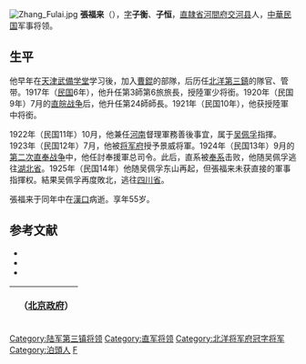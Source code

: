 [[File:Zhang_Fulai.jpg|thumb]]
'''張福来'''（{{bd|1871年||1925年|}}），[[表字|字]]'''子衡'''、'''子恒'''，[[直隷省|直隷省]][[河間府|河間府]][[交河县_(金朝)|交河县]]人，[[中華民国|中華民国]]军事将领。

==生平==
他早年在[[天津武備学堂|天津武備学堂]]学习後，加入[[曹錕|曹錕]]的部隊，后历任[[陆军第三镇|北洋第三鎮]]的隊官、管带。1917年（[[民国紀元|民国]]6年），他升任第3師第6旅旅長，授陸軍少将銜。1920年（民国9年）7月的[[直皖战争|直皖战争]]后，他升任第24師師長。1921年（民国10年），他获授陸軍中将銜。

1922年（民国11年）10月，他兼任[[河南省_(中華民国)|河南]]督理軍務善後事宜，属于[[吴佩孚|吴佩孚]]指揮。1923年（民国12年）7月，他被[[北洋将军府|将军府]]授予景威将軍。1924年（民国13年）9月的[[第二次直奉战争|第二次直奉战争]]中，他任討奉援軍总司令。此后，直系被[[奉系|奉系]]击败，他随吴佩孚逃往[[湖北省_(中華民国)|湖北省]]。1925年（民国14年）他随吴佩孚东山再起，但張福来未获直接的軍事指揮权。結果吴佩孚再度敗北，逃往[[四川省_(中華民国)|四川省]]。

張福来于同年中在[[漢口|漢口]]病逝。享年55岁。

== 参考文献 ==
* <span style="font-size:90%;">{{Cite book<!--|和書-->|author = 来新夏等|title = 北洋軍閥史 下冊|year = 2000|publisher =  [[南開大学|南開大学]]出版社|isbn = 7-310-01517-7}}</span>
* <span style="font-size:90%;">{{Cite book<!--|和書-->|author = 徐友春主編|title = 民国人物大辞典 増訂版|year = 2007|publisher = 河北人民出版社|isbn = 978-7-202-03014-1}}</span>
* <span style="font-size:90%;">{{Cite book<!--|和書-->|author = 劉寿林等編|title = 民国職官年表|year = 1995|publisher = [[中華書局|中華書局]]|isbn = 7-101-01320-1}}</span>

{| class="wikitable" style="margin:0 auto"
|- 
!　{{CHN1912}}（[[中华民国北京政府|北京政府]]）
{{先代次代|[[河南省_(中華民国)|河南]]督理|<small>1922年5月 - 1924年11月</small>|[[馮玉祥|馮玉祥]]（河南督軍）|[[胡景翼|胡景翼]]<br>（办理軍務收束事宜）}}
|}

{{河南行政长官|北}}
{{DEFAULTSORT:Zhang张}}
[[Category:陆军第三镇将领|Category:陆军第三镇将领]]
[[Category:直军将领|Category:直军将领]]
[[Category:北洋将军府冠字将军|Category:北洋将军府冠字将军]]
[[Category:泊頭人|Category:泊頭人]]
[[Category:张姓|F]]